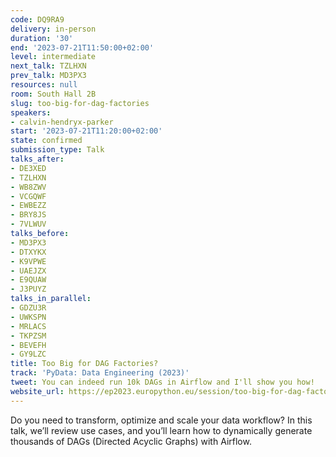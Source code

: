 ```yaml
---
code: DQ9RA9
delivery: in-person
duration: '30'
end: '2023-07-21T11:50:00+02:00'
level: intermediate
next_talk: TZLHXN
prev_talk: MD3PX3
resources: null
room: South Hall 2B
slug: too-big-for-dag-factories
speakers:
- calvin-hendryx-parker
start: '2023-07-21T11:20:00+02:00'
state: confirmed
submission_type: Talk
talks_after:
- DE3XED
- TZLHXN
- WB8ZWV
- VCGQWF
- EWBEZZ
- BRY8JS
- 7VLWUV
talks_before:
- MD3PX3
- DTXYKX
- K9VPWE
- UAEJZX
- E9QUAW
- J3PUYZ
talks_in_parallel:
- GDZU3R
- UWKSPN
- MRLACS
- TKPZSM
- BEVEFH
- GY9LZC
title: Too Big for DAG Factories?
track: 'PyData: Data Engineering (2023)'
tweet: You can indeed run 10k DAGs in Airflow and I'll show you how!
website_url: https://ep2023.europython.eu/session/too-big-for-dag-factories
---
```


Do you need to transform, optimize and scale your data workflow? In this talk, we’ll review use cases, and you’ll learn how to dynamically generate thousands of DAGs (Directed Acyclic Graphs) with Airflow.
